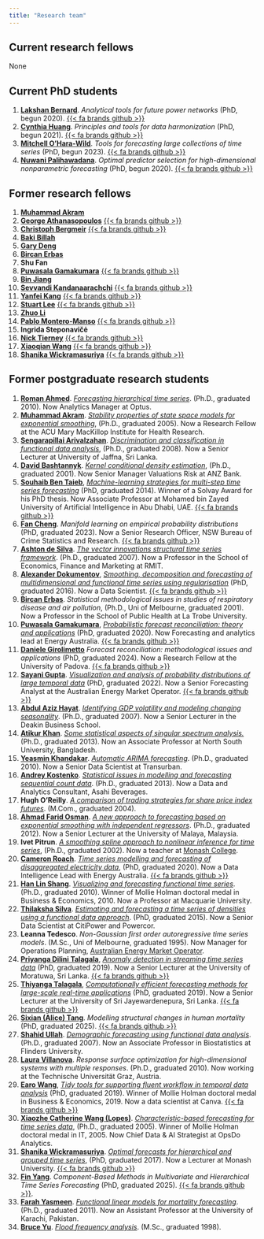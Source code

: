 ```yaml
---
title: "Research team"
---
```



## Current research fellows

None


## Current PhD students

  1. **[Lakshan Bernard](https://optima.org.au/staff/lakshan/)**. *Analytical tools for future power networks* (PhD, begun 2020). [{{< fa brands github >}}](https://github.com/mkldb)
  2. **[Cynthia Huang](https://www.cynthiahqy.com)**. *Principles and tools for data harmonization* (PhD, begun 2021). [{{< fa brands github >}}](https://github.com/cynthiahqy)
  3. **[Mitchell O'Hara-Wild](https://mitchelloharawild.com)**. *Tools for forecasting large collections of time series* (PhD, begun 2023). [{{< fa brands github >}}](https://github.com/mitchelloharawild)
  4. **[Nuwani Palihawadana](https://nuwanipalihawadana.netlify.app/)**. *Optimal predictor selection for high-dimensional nonparametric forecasting* (PhD, begun 2020). [{{< fa brands github >}}](https://github.com/nuwani-palihawadana)

## Former research fellows

  1. **[Muhammad Akram](https://www.acu.edu.au/research-and-enterprise/our-research-institutes/mary-mackillop-institute-for-health-research/our-people/muhammad-akram)**
  2. **[George Athanasopoulos](https://research.monash.edu/en/persons/george-athanasopoulos)** [{{< fa brands github >}}](https://github.com/georgeAthana)
  3. **[Christoph Bergmeir](https://www.cbergmeir.com/)** [{{< fa brands github >}}](https://github.com/cbergmeir)
  4. **[Baki Billah](https://research.monash.edu/en/persons/md-billah)**
  5. **[Gary Deng](https://www.linkedin.com/in/gary-minfeng-deng)**
  6. **[Bircan Erbas](https://scholars.latrobe.edu.au/display/berbas)**
  7. **Shu Fan**
  8. **[Puwasala Gamakumara](https://www.linkedin.com/in/puwasala-gamakumara-phd/)** [{{< fa brands github >}}](https://github.com/PuwasalaG)
  9. **[Bin Jiang](https://www.linkedin.com/in/bin-jiang-44918b28/)**
  10.  **[Sevvandi Kandanaarachchi](https://sevvandi.github.io)** [{{< fa brands github >}}](https://github.com/sevvandi)
  11. **[Yanfei Kang](http://yanfei.site)** [{{< fa brands github >}}](https://github.com/ykang)
  12. **[Stuart Lee](https://stuartlee.org/)** [{{< fa brands github >}}](https://github.com/sa-lee/)
  13. **[Zhuo Li](https://sites.google.com/view/zhuo-li/home)**
  14. **[Pablo Montero-Manso](https://www.sydney.edu.au/business/about/our-people/academic-staff/pablo-monteromanso.html)** [{{< fa brands github >}}](https://github.com/pmontman)
  15. **Ingrida Steponavičė**
  16. **[Nick Tierney](https://www.njtierney.com/)** [{{< fa brands github >}}](https://github.com/njtierney)
  17. **[Xiaoqian Wang](https://xqnwang.rbind.io)** [{{< fa brands github >}}](https://github.com/xqnwang)
  18. **[Shanika Wickramasuriya](https://research.monash.edu/en/persons/shanika-wickramasuriya)** [{{< fa brands github >}}](https://github.com/ShanikaLW)

## Former postgraduate research students

  1. **[Roman Ahmed](https://www.linkedin.com/in/romanahmed)**. [*Forecasting hierarchical time series*](https://bridges.monash.edu/articles/thesis/Forecasting_hierarchical_time_series/14956233). (Ph.D., graduated 2010). Now Analytics Manager at Optus.
  2. **[Muhammad Akram](https://www.acu.edu.au/research-and-enterprise/our-research-institutes/mary-mackillop-institute-for-health-research/our-people/muhammad-akram)**. [*Stability properties of state space models for exponential smoothing*](https://bridges.monash.edu/articles/thesis/Stability_properties_of_state_space_models_for_exponential_smoothing/14873391), (Ph.D., graduated 2005). Now a Research Fellow at the ACU Mary MacKillop Institute for Health Research.
  3. **[Sengarapillai Arivalzahan](https://maths.jfn.ac.lk/index.php/dr-s-arivalzahan/)**. [*Discrimination and classification in functional data analysis*](https://bridges.monash.edu/articles/thesis/Discrimination_and_classification_in_functional_data_analysis/14971401), (Ph.D., graduated 2008). Now a Senior Lecturer at University of Jaffna, Sri Lanka.
  4. **[David Bashtannyk](https://www.linkedin.com/in/david-bashtannyk-53b30796)**. [*Kernel conditional density estimation*](https://bridges.monash.edu/articles/thesis/Kernel_conditional_density_estimation/14873652), (Ph.D., graduated 2001). Now Senior Manager  Valuations Risk at ANZ Bank.
  5. **[Souhaib Ben Taieb](http://souhaib-bentaieb.com/)**, *[Machine-learning strategies for multi-step time series forecasting](https://souhaib-bentaieb.com/papers/2014_phd.pdf)* (PhD, graduated 2014). Winner of a Solvay Award for his PhD thesis. Now Associate Professor at Mohamed bin Zayed University of Artificial Intelligence in Abu Dhabi, UAE. [{{< fa brands github >}}](https://github.com/bsouhaib/)
  6. **[Fan Cheng](https://www.linkedin.com/in/fan-cheng)**. *Manifold learning on empirical probability distributions* (PhD, graduated 2023). Now a Senior Research Officer, NSW Bureau of Crime Statistics and Research. [{{< fa brands github >}}](https://github.com/ffancheng)
  7. **[Ashton de Silva](https://academics.rmit.edu.au/ashton-desilva)**. [*The vector innovations structural time series framework*](https://bridges.monash.edu/articles/thesis/The_vector_innovations_structural_time_series_framework/14874258). (Ph.D., graduated 2007). Now a Professor in the School of Economics, Finance and Marketing at RMIT.
  8. **[Alexander Dokumentov](https://www.linkedin.com/in/dokumentov/)**, *[Smoothing, decomposition and forecasting of multidimensional and functional time series using regularisation](https://bridges.monash.edu/articles/thesis/Smoothing_decomposition_and_forecasting_of_multidimensional_and_functional_time_series_using_regularisation/4713580)* (PhD, graduated 2016). Now a Data Scientist. [{{< fa brands github >}}](https://github.com/dokal01/)
  9.  **[Bircan Erbas](https://scholars.latrobe.edu.au/display/berbas)**. *Statistical methodological issues in studies of respiratory disease and air pollution*, (Ph.D., Uni of Melbourne, graduated 2001). Now a Professor in the School of Public Health at La Trobe University.
  10. **[Puwasala Gamakumara](https://www.linkedin.com/in/puwasala-gamakumara-phd/)**, [*Probabilistic forecast reconciliation: theory and applications*](https://bridges.monash.edu/articles/thesis/Probabilistic_Forecast_Reconciliation_Theory_and_Applications/11869533) (PhD, graduated 2020).  Now Forecasting and analytics lead at Energy Australia. [{{< fa brands github >}}](https://github.com/PuwasalaG)
  11. **[Daniele Girolimetto](https://danigiro.github.io)** *Forecast reconciliation: methodological issues and applications* (PhD, graduated 2024). Now a Research Fellow at the University of Padova. [{{< fa brands github >}}](https://github.com/danigiro)
  12. **[Sayani Gupta](https://au.linkedin.com/in/sayanigupta)**. [*Visualization and analysis of probability distributions of large temporal data*](https://bridges.monash.edu/articles/thesis/Visualization_and_analysis_of_probability_distributions_of_large_temporal_data/19304453) (PhD, graduated 2022). Now a Senior Forecasting Analyst at the Australian Energy Market Operator. [{{< fa brands github >}}](https://github.com/Sayani07)
  13. **[Abdul Aziz Hayat](https://experts.deakin.edu.au/4826-abdul-hayat-muhammad)**. *[Identifying GDP volatility and modeling changing seasonality](https://bridges.monash.edu/articles/thesis/Identifying_GDP_volatility_and_modeling_changing_seasonality/14835549)*. (Ph.D., graduated 2007). Now a Senior Lecturer in the Deakin Business School.
  14. **[Atikur Khan](https://atikurkhan.net/)**. [*Some statistical aspects of singular spectrum analysis.*](https://bridges.monash.edu/articles/thesis/Some_statistical_aspects_of_singular_spectrum_analysis/4704922) (Ph.D., graduated 2013). Now an Associate Professor at North South University, Bangladesh.
  15. **[Yeasmin Khandakar](https://www.linkedin.com/in/yeasminkhandakar/)**. *[Automatic ARIMA forecasting](https://bridges.monash.edu/articles/thesis/Automatic_ARIMA_forecasting/14928636)*. (Ph.D., graduated 2010). Now a Senior Data Scientist at Transurban.
  16. **[Andrey Kostenko](https://www.linkedin.com/in/akoste01/)**. [*Statistical issues in modelling and forecasting sequential count data*](https://bridges.monash.edu/articles/thesis/Statistical_issues_in_modelling_and_forecasting_sequential_count_data/4628290). (Ph.D., graduated 2013). Now a Data and Analytics Consultant, Asahi Beverages.
  17. **Hugh O'Reilly**. *[A comparison of trading strategies for share price index futures](https://bridges.monash.edu/articles/thesis/A_comparison_of_trading_strategies_for_share_price_index_futures/19548238)*. (M.Com., graduated 2004).
  18. **[Ahmad Farid Osman](https://umexpert.um.edu.my/faridosman.html)**. *[A new approach to forecasting based on exponential smoothing with independent regressors](https://bridges.monash.edu/articles/thesis/A_new_approach_to_forecasting_based_on_exponential_smoothing_with_independent_regressors/4649045)*. (Ph.D., graduated 2012). Now a Senior Lecturer at the University of Malaya, Malaysia.
  19. **Ivet Pitrun**. *[A smoothing spline approach to nonlinear inference for time series](https://bridges.monash.edu/articles/thesis/A_smoothing_spline_approach_to_nonlinear_inference_for_time_series/5466688)*, (Ph.D., graduated 2002). Now a teacher at [Monash College](http://www.monash.edu/monashcollege).
  20. **[Cameron Roach](https://www.linkedin.com/in/cameron-roach-00873b69/)**. *[Time series modelling and forecasting of disaggregated electricity data](https://bridges.monash.edu/articles/thesis/Time_series_modelling_and_forecasting_of_disaggregated_electricity_data/12671585)*, (PhD, graduated 2020). Now a Data Intelligence Lead with Energy Australia. [{{< fa brands github >}}](https://github.com/camroach87/)
  21. **[Han Lin Shang](https://researchers.mq.edu.au/en/persons/hanlin-shang)**. *[Visualizing and forecasting functional time series](https://bridges.monash.edu/articles/thesis/Visualizing_and_forecasting_functional_time_series/4546333)*. (Ph.D., graduated 2010). Winner of Mollie Holman doctoral medal in Business &amp; Economics, 2010. Now a Professor at Macquarie University.
  22. **[Thilaksha Silva](https://www.linkedin.com/in/thilakshasilva/)**. *[Estimating and forecasting a time series of densities using a functional data approach](https://bridges.monash.edu/articles/thesis/Estimating_and_forecasting_a_time_series_of_densities_using_a_functional_data_approach/4679500)*. (PhD, graduated 2015). Now a Senior Data Scientist at CitiPower and Powercor.
  22. **Leanna Tedesco**. *Non-Gaussian first order autoregressive time series models*. (M.Sc., Uni of Melbourne, graduated 1995). Now Manager for Operations Planning, [Australian Energy Market Operator](https://aemo.com.au/en/about/careers/employee-stories/employee-in-the-spotlight-with-leanna-tedesco).
  23. **[Priyanga Dilini Talagala](http://prital.netlify.app/)**, [*Anomaly detection in streaming time series data*](https://bridges.monash.edu/articles/thesis/Anomaly_Detection_in_Streaming_Time_Series_Data/11302250) (PhD, graduated 2019). Now a Senior Lecturer at the University of Moratuwa, Sri Lanka. [{{< fa brands github >}}](https://github.com/pridiltal)
  24. **[Thiyanga Talagala](https://thiyanga.netlify.app/)**, [*Computationally efficient forecasting methods for large-scale real-time applications*](https://bridges.monash.edu/articles/thesis/Computationally_Efficient_Forecasting_Methods_for_Large-Scale_Real-Time_Applications/10310507) (PhD, graduated 2019). Now a Senior Lecturer at the University of Sri Jayewardenepura, Sri Lanka. [{{< fa brands github >}}](https://github.com/thiyangt)
  25. **[Sixian (Alice) Tang](https://scholar.google.com/citations?user=THxPqDwAAAAJ&hl=en)**. *Modelling structural changes in human mortality* (PhD, graduated 2025). [{{< fa brands github >}}](https://github.com/zxzx121hinata)
  26. **[Shahid Ullah](https://www.flinders.edu.au/people/shahid.ullah)**. *[Demographic forecasting using functional data analysis](https://bridges.monash.edu/articles/thesis/Demographic_forecasting_using_functional_data_analysis/14876214)*. (Ph.D., graduated 2007). Now an Associate Professor in Biostatistics at Flinders University.
  27. **[Laura Villanova](https://scholar.google.com.au/citations?user=OeZdcD0AAAAJ)**. *Response surface optimization for high-dimensional systems with multiple responses*. (Ph.D., graduated 2010). Now working at the Technische Universität Graz, Austria.
  28. **[Earo Wang](http://earo.me)**, [*Tidy tools for supporting fluent workflow in temporal data analysis*](https://bridges.monash.edu/articles/thesis/Tidy_tools_for_supporting_fluent_workflow_in_temporal_data_analysis/11302226) (PhD, graduated 2019). Winner of Mollie Holman doctoral medal in Business &amp; Economics, 2019. Now a data scientist at Canva. [{{< fa brands github >}}](https://github.com/earowang)
  29. **[Xiaozhe Catherine Wang (Lopes)](https://www.linkedin.com/in/catherine-lopes/)**. *[Characteristic-based forecasting for time series data](https://bridges.monash.edu/articles/thesis/Characteristic-based_forecasting_for_time_series_data/14973339)*, (Ph.D., graduated 2005). Winner of Mollie Holman doctoral medal in IT, 2005. Now Chief Data & AI Strategist at OpsDo Analytics.
  30. **[Shanika Wickramasuriya](https://research.monash.edu/en/persons/shanika-wickramasuriya)**. [*Optimal forecasts for hierarchical and grouped time series*](https://bridges.monash.edu/articles/thesis/Optimal_forecasts_for_hierarchical_and_grouped_time_series/5032136), (PhD, graduated 2017). Now a Lecturer at Monash University. [{{< fa brands github >}}](https://github.com/ShanikaLW)
  31. **[Fin Yang](https://yangzhuoranyang.com/)**. *Component-Based Methods in Multivariate and Hierarchical Time Series Forecasting* (PhD, graduated 2025). [{{< fa brands github >}}](https://github.com/finyang/).
  32. **[Farah Yasmeen](https://www.researchgate.net/profile/Farah_Yasmeen)**. *[Functional linear models for mortality forecasting](https://bridges.monash.edu/articles/thesis/Functional_linear_models_for_mortality_forecasting/5044465)*. (Ph.D., graduated 2011). Now an Assistant Professor at the University of Karachi, Pakistan.
  33. **[Bruce Yu](https://www.linkedin.com/in/bruce-yu-198a3a10)**. *[Flood frequency analysis](https://bridges.monash.edu/articles/thesis/Flood_frequency_analysis/19574389)*. (M.Sc., graduated 1998).

